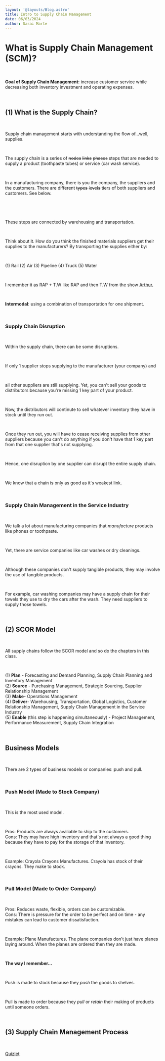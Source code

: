 ```yaml
---
layout: '@layouts/Blog.astro'
title: Intro to Supply Chain Management
date: 06/03/2024
author: Sarai Marte
---
```



# What is Supply Chain Management (SCM)?

&nbsp;&nbsp;&nbsp;&nbsp;

**Goal of Supply Chain Management:** increase customer service while decreasing both inventory investment and operating expenses. 

&nbsp;&nbsp;&nbsp;&nbsp;

## (1) What is the Supply Chain?

&nbsp;&nbsp;&nbsp;&nbsp;

Supply chain management starts with understanding the flow of...well, supplies.

&nbsp;&nbsp;&nbsp;&nbsp;

The supply chain is a series of <s>nodes</s> <s>links</s> <s>phases</s> steps that are needed to supply a product (toothpaste tubes) or service (car wash service).

&nbsp;&nbsp;&nbsp;&nbsp;

In a manufacturing company, there is you the company, the suppliers and the customers. There are different <s>types</s> <s>levels</s> tiers of both suppliers and customers. See below.

&nbsp;&nbsp;&nbsp;&nbsp;

<ImageOut img = {img1} />

&nbsp;&nbsp;&nbsp;&nbsp;

These steps are connected by warehousing and transportation.

&nbsp;&nbsp;&nbsp;&nbsp;

Think about it. How do you think the finished materials suppliers get their supplies to the manufacturers? By transporting the supplies either by: 

&nbsp;&nbsp;&nbsp;&nbsp;

(1) Rail
(2) Air
(3) Pipeline
(4) Truck
(5) Water 

&nbsp;&nbsp;&nbsp;&nbsp;

I remember it as RAP + T.W like RAP and then T.W from the show <a href = "https://youtu.be/gYn1Em-4CQ4?t=13">Arthur.</a>

&nbsp;&nbsp;&nbsp;&nbsp;

**Intermodal:** using a combination of transportation for one shipment.

&nbsp;&nbsp;&nbsp;&nbsp;

### Supply Chain Disruption

&nbsp;&nbsp;&nbsp;&nbsp;

Within the supply chain, there can be some disruptions.

&nbsp;&nbsp;&nbsp;&nbsp;

If only 1 supplier stops supplying to the manufacturer (your company) and 

&nbsp;&nbsp;&nbsp;&nbsp;

all other suppliers are still supplying. Yet, you can't sell your goods to distributors because you're missing 1 key part of your product. 

&nbsp;&nbsp;&nbsp;&nbsp;

Now, the distributors will continute to sell whatever inventory they have in stock until they run out.

&nbsp;&nbsp;&nbsp;&nbsp;

Once they run out, you will have to cease receiving supplies from other suppliers because you can't do anything if you don't have that 1 key part from that one supplier that's not supplying. 

&nbsp;&nbsp;&nbsp;&nbsp;

Hence, one disruption by one supplier can disrupt the entire supply chain.

&nbsp;&nbsp;&nbsp;&nbsp;

We know that a chain is only as good as it's weakest link.

&nbsp;&nbsp;&nbsp;&nbsp;

### Supply Chain Management in the Service Industry 

&nbsp;&nbsp;&nbsp;&nbsp;

We talk a lot about manufacturing companies that *manufacture* products like phones or toothpaste.

&nbsp;&nbsp;&nbsp;&nbsp;

Yet, there are service companies like car washes or dry cleanings.

&nbsp;&nbsp;&nbsp;&nbsp;

Although these companies don't supply tangible products, they may involve the use of tangible products.

&nbsp;&nbsp;&nbsp;&nbsp;

For example, car washing companies may have a supply chain for their towels they use to dry the cars after the wash. They need suppliers to supply those towels.

&nbsp;&nbsp;&nbsp;&nbsp;

## (2) SCOR Model

&nbsp;&nbsp;&nbsp;&nbsp;

All supply chains follow the SCOR model and so do the chapters in this class.

&nbsp;&nbsp;&nbsp;&nbsp;

(1) **Plan** - Forecasting and Demand Planning, Supply Chain Planning and Inventory Management  
(2) **Source** - Purchasing Management, Strategic Sourcing, Supplier Relationship Management  
(3) **Make**- Operations Management   
(4) **Deliver**- Warehousing, Transportation, Global Logistics, Customer Relationship Management, Supply Chain Management in the Service Industry  
(5) **Enable** (this step is happening simultaneously) - Project Management, Performance Measurement, Supply Chain Integration  

&nbsp;&nbsp;&nbsp;&nbsp;

## Business Models

&nbsp;&nbsp;&nbsp;&nbsp;

There are 2 types of business models or companies: push and pull.

&nbsp;&nbsp;&nbsp;&nbsp;

### Push Model (Made to Stock Company)

&nbsp;&nbsp;&nbsp;&nbsp;

This is the most used model.

&nbsp;&nbsp;&nbsp;&nbsp;

Pros: Products are always avaliable to ship to the customers.  
Cons: They may have high inventory and that's not always a good thing because they have to pay for the storage of that inventory.

&nbsp;&nbsp;&nbsp;&nbsp;

Example: Crayola Crayons Manufactures. Crayola has stock of their crayons. They make to stock.

&nbsp;&nbsp;&nbsp;&nbsp;

### Pull Model (Made to Order Company)

&nbsp;&nbsp;&nbsp;&nbsp;

Pros: Reduces waste, flexible, orders can be customizable.  
Cons: There is pressure for the order to be perfect and on time - any mistakes can lead to customer dissatisfaction.

&nbsp;&nbsp;&nbsp;&nbsp;

Example: Plane Manufactures. The plane companies don't just have planes laying around. When the planes are ordered then they are made.

&nbsp;&nbsp;&nbsp;&nbsp;

**The way I remember...**

&nbsp;&nbsp;&nbsp;&nbsp;

Push is made to stock because they *push* the goods to shelves. 

&nbsp;&nbsp;&nbsp;&nbsp;

Pull is made to order because they *pull* or *retain* their making of products until someone orders.

&nbsp;&nbsp;&nbsp;&nbsp;

## (3) Supply Chain Management Process

&nbsp;&nbsp;&nbsp;&nbsp;






























<a href = "https://quizlet.com/137153752/intro-to-scm-chapter-1-flash-cards/"> Quizlet </a>
